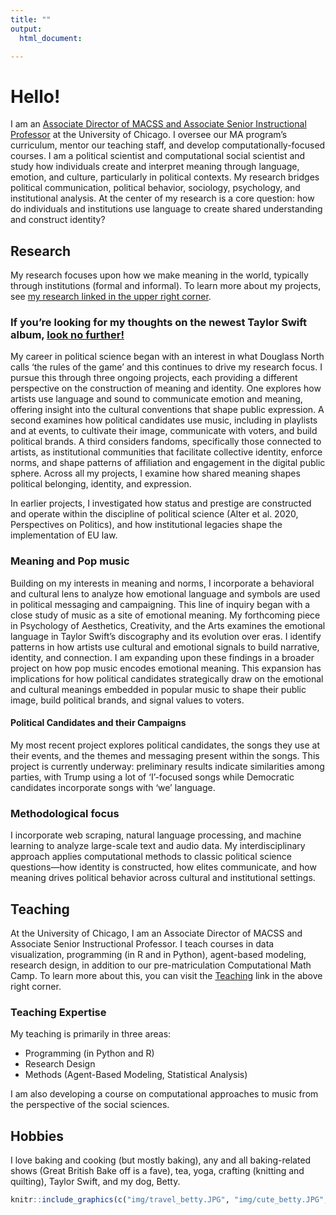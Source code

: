 ```yaml
---
title: ""
output: 
  html_document:

---
```


# Hello!

I am an [Associate Director of MACSS and Associate Senior Instructional Professor](https://macss.uchicago.edu/directory/Jean-Clipperton) at the University of Chicago. I oversee our MA program's curriculum, mentor our teaching staff, and develop computationally-focused courses. I am a political scientist and computational social scientist and study how individuals create and interpret meaning through language, emotion, and culture, particularly in political contexts. My research bridges political communication, political behavior, sociology, psychology, and institutional analysis. At the center of my research is a core question: how do individuals and institutions use language to create shared understanding and construct identity? 

## Research

My research focuses upon how we make meaning in the world, typically through institutions (formal and informal). To learn more about my projects, see [my research linked in the upper right corner](research.html). 

### If you're looking for my thoughts on the newest Taylor Swift album, [look no further!](showgirl_comparison.html)


My career in political science began with an interest in what Douglass North calls ‘the rules of the game’ and this continues to drive my research focus. I pursue this through three ongoing projects, each providing a different perspective on the construction of meaning and identity. One explores how artists use language and sound to communicate emotion and meaning, offering insight into the cultural conventions that shape public expression. A second examines how political candidates use music, including in playlists and at events, to cultivate their image, communicate with voters, and build political brands. A third considers fandoms, specifically those connected to artists, as institutional communities that facilitate collective identity, enforce norms, and shape patterns of affiliation and engagement in the digital public sphere. Across all my projects, I examine how shared meaning shapes political belonging, identity, and expression.

In earlier projects, I investigated how status and prestige are constructed and operate within the discipline of political science (Alter et al. 2020, Perspectives on Politics), and how institutional legacies shape the implementation of EU law. 

### Meaning and Pop music
Building on my interests in meaning and norms, I incorporate a behavioral and cultural lens to analyze how emotional language and symbols are used in political messaging and campaigning. This line of inquiry began with a close study of music as a site of emotional meaning. My forthcoming piece in Psychology of Aesthetics, Creativity, and the Arts examines the emotional language in Taylor Swift’s discography and its evolution over eras. I identify patterns in how artists use cultural and emotional signals to build narrative, identity, and connection. I am expanding upon these findings in a broader project on how pop music encodes emotional meaning. This expansion has implications for how political candidates strategically draw on the emotional and cultural meanings embedded in popular music to shape their public image, build political brands, and signal values to voters. 

#### Political Candidates and their Campaigns
My most recent project explores political candidates, the songs they use at their events, and the themes and messaging present within the songs. This project is currently underway: preliminary results indicate similarities among parties, with Trump using a lot of 'I'-focused songs while Democratic candidates incorporate songs with 'we' language. 

### Methodological focus
I incorporate web scraping, natural language processing, and machine learning to analyze large-scale text and audio data. My interdisciplinary approach applies computational methods to classic political science questions—how identity is constructed, how elites communicate, and how meaning drives political behavior across cultural and institutional settings.

## Teaching

At the University of Chicago, I am an Associate Director of MACSS and Associate Senior Instructional Professor. I teach courses in data visualization, programming (in R and in Python), agent-based modeling, research design, in addition to our pre-matriculation Computational Math Camp. To learn more about this, you can visit the [Teaching](teaching.html) link in the above right corner.  

### Teaching Expertise

My teaching is primarily in three areas:

- Programming (in Python and R) 
- Research Design  
- Methods (Agent-Based Modeling, Statistical Analysis)

I am also developing a course on computational approaches to music from the perspective of the social sciences. 


## Hobbies

I love baking and cooking (but mostly baking), any and all baking-related shows (Great British Bake off is a fave), tea, yoga, crafting (knitting and quilting), Taylor Swift, and my dog, Betty.

```r

knitr::include_graphics(c("img/travel_betty.JPG", "img/cute_betty.JPG","img/happy_betty.JPG"))

```

<meta property="og:title" content="Jean Clipperton, Computational Social Scientist"> 
<meta property="og:image" content="img/cute_betty">
    
